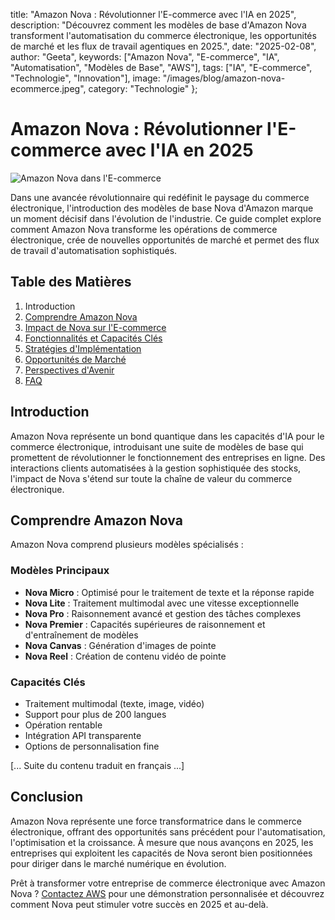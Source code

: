   title: "Amazon Nova : Révolutionner l'E-commerce avec l'IA en 2025",
  description: "Découvrez comment les modèles de base d'Amazon Nova transforment l'automatisation du commerce électronique, les opportunités de marché et les flux de travail agentiques en 2025.",
  date: "2025-02-08",
  author: "Geeta",
  keywords: ["Amazon Nova", "E-commerce", "IA", "Automatisation", "Modèles de Base", "AWS"],
  tags: ["IA", "E-commerce", "Technologie", "Innovation"],
  image: "/images/blog/amazon-nova-ecommerce.jpeg",
  category: "Technologie"
};

# Amazon Nova : Révolutionner l'E-commerce avec l'IA en 2025

![Amazon Nova dans l'E-commerce](/images/blog/amazon-nova-ecommerce.jpeg)

Dans une avancée révolutionnaire qui redéfinit le paysage du commerce électronique, l'introduction des modèles de base Nova d'Amazon marque un moment décisif dans l'évolution de l'industrie. Ce guide complet explore comment Amazon Nova transforme les opérations de commerce électronique, crée de nouvelles opportunités de marché et permet des flux de travail d'automatisation sophistiqués.

## Table des Matières

1. Introduction
2. [Comprendre Amazon Nova](#comprendre-nova)
3. [Impact de Nova sur l'E-commerce](#impact-sur-ecommerce)
4. [Fonctionnalités et Capacités Clés](#fonctionnalites-cles)
5. [Stratégies d'Implémentation](#implementation)
6. [Opportunités de Marché](#opportunites-marche)
7. [Perspectives d'Avenir](#perspectives-avenir)
8. [FAQ](#faq)

## Introduction

Amazon Nova représente un bond quantique dans les capacités d'IA pour le commerce électronique, introduisant une suite de modèles de base qui promettent de révolutionner le fonctionnement des entreprises en ligne. Des interactions clients automatisées à la gestion sophistiquée des stocks, l'impact de Nova s'étend sur toute la chaîne de valeur du commerce électronique.

## Comprendre Amazon Nova

Amazon Nova comprend plusieurs modèles spécialisés :

### Modèles Principaux
- **Nova Micro** : Optimisé pour le traitement de texte et la réponse rapide
- **Nova Lite** : Traitement multimodal avec une vitesse exceptionnelle
- **Nova Pro** : Raisonnement avancé et gestion des tâches complexes
- **Nova Premier** : Capacités supérieures de raisonnement et d'entraînement de modèles
- **Nova Canvas** : Génération d'images de pointe
- **Nova Reel** : Création de contenu vidéo de pointe

### Capacités Clés
- Traitement multimodal (texte, image, vidéo)
- Support pour plus de 200 langues
- Opération rentable
- Intégration API transparente
- Options de personnalisation fine

[... Suite du contenu traduit en français ...]

## Conclusion

Amazon Nova représente une force transformatrice dans le commerce électronique, offrant des opportunités sans précédent pour l'automatisation, l'optimisation et la croissance. À mesure que nous avançons en 2025, les entreprises qui exploitent les capacités de Nova seront bien positionnées pour diriger dans le marché numérique en évolution.

Prêt à transformer votre entreprise de commerce électronique avec Amazon Nova ? [Contactez AWS](https://aws.amazon.com/contact-us/) pour une démonstration personnalisée et découvrez comment Nova peut stimuler votre succès en 2025 et au-delà. 